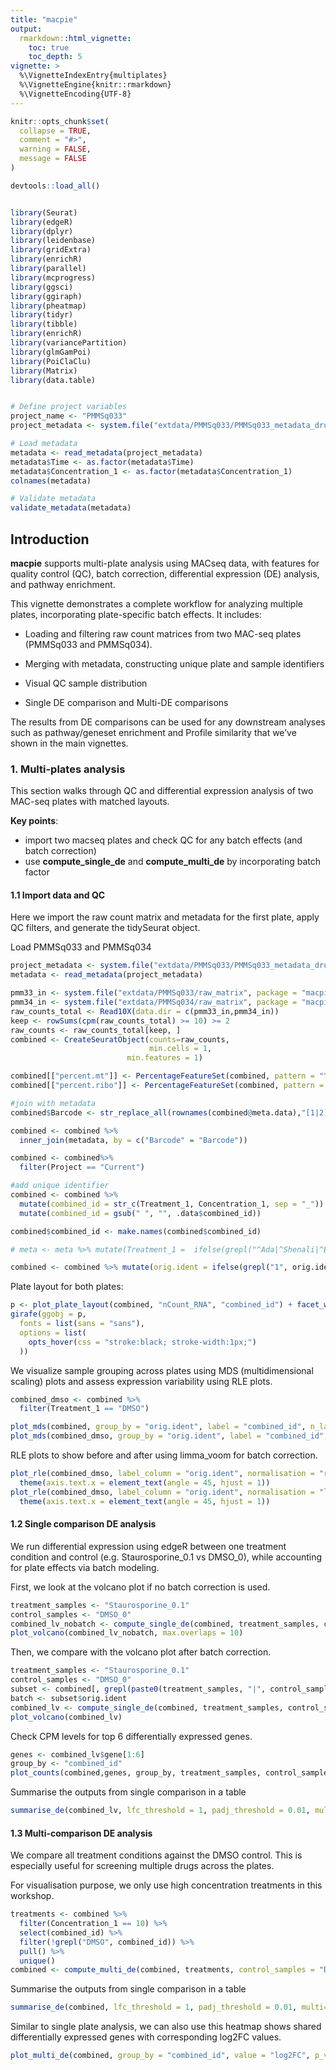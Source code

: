 ```yaml
---
title: "macpie"
output:
  rmarkdown::html_vignette:
    toc: true
    toc_depth: 5
vignette: >
  %\VignetteIndexEntry{multiplates}
  %\VignetteEngine{knitr::rmarkdown}
  %\VignetteEncoding{UTF-8}
---
```


```r
knitr::opts_chunk$set(
  collapse = TRUE,
  comment = "#>",
  warning = FALSE,
  message = FALSE
)
```


```r
devtools::load_all()


library(Seurat)
library(edgeR)
library(dplyr)
library(leidenbase)
library(gridExtra)
library(enrichR)
library(parallel)
library(mcprogress)
library(ggsci)
library(ggiraph)
library(pheatmap)
library(tidyr)
library(tibble)
library(enrichR)
library(variancePartition)
library(glmGamPoi)
library(PoiClaClu)
library(Matrix)
library(data.table)


# Define project variables
project_name <- "PMMSq033"
project_metadata <- system.file("extdata/PMMSq033/PMMSq033_metadata_drugnames.csv", package = "macpie")

# Load metadata
metadata <- read_metadata(project_metadata)
metadata$Time <- as.factor(metadata$Time)
metadata$Concentration_1 <- as.factor(metadata$Concentration_1)
colnames(metadata)

# Validate metadata
validate_metadata(metadata)

```

## Introduction 

<b>macpie</b> supports multi-plate analysis using MACseq data, with features for quality control (QC), batch correction, differential expression (DE) analysis, and pathway enrichment.

This vignette demonstrates a complete workflow for analyzing multiple plates, incorporating plate-specific batch effects. It includes:

- Loading and filtering raw count matrices from two MAC-seq plates (PMMSq033 and PMMSq034).

- Merging with metadata, constructing unique plate and sample identifiers

- Visual QC sample distribution

- Single DE comparison and Multi-DE comparisons


The results from DE comparisons can be used for any downstream analyses such as pathway/geneset enrichment and Profile similarity that we've shown in the main vignettes. 


### 1. Multi-plates analysis

This section walks through QC and differential expression analysis of two MAC-seq plates with matched layouts.


**Key points**: 

  - import two macseq plates and check QC for any batch effects (and batch correction)
  - use **compute_single_de** and **compute_multi_de** by incorporating batch factor

#### 1.1 Import data and QC

Here we import the raw count matrix and metadata for the first plate, apply QC filters, and generate the tidySeurat object.

Load PMMSq033 and PMMSq034

```r
project_metadata <- system.file("extdata/PMMSq033/PMMSq033_metadata_drugnames.csv", package = "macpie")
metadata <- read_metadata(project_metadata)

pmm33_in <- system.file("extdata/PMMSq033/raw_matrix", package = "macpie")
pmm34_in <- system.file("extdata/PMMSq034/raw_matrix", package = "macpie")
raw_counts_total <- Read10X(data.dir = c(pmm33_in,pmm34_in))
keep <- rowSums(cpm(raw_counts_total) >= 10) >= 2
raw_counts <- raw_counts_total[keep, ]
combined <- CreateSeuratObject(counts=raw_counts,
                               min.cells = 1,
                          min.features = 1)

combined[["percent.mt"]] <- PercentageFeatureSet(combined, pattern = "^mt-|^MT-")
combined[["percent.ribo"]] <- PercentageFeatureSet(combined, pattern = "^Rp[slp][[:digit:]]|^Rpsa|^RP[SLP][[:digit:]]|^RPSA")

#join with metadata
combined$Barcode <- str_replace_all(rownames(combined@meta.data),"[1|2]_","")

combined <- combined %>%
  inner_join(metadata, by = c("Barcode" = "Barcode"))

combined <- combined%>%
  filter(Project == "Current")

#add unique identifier
combined <- combined %>%
  mutate(combined_id = str_c(Treatment_1, Concentration_1, sep = "_")) %>%
  mutate(combined_id = gsub(" ", "", .data$combined_id))

combined$combined_id <- make.names(combined$combined_id)

```

```r
# meta <- meta %>% mutate(Treatment_1 =  ifelse(grepl("^Ada|^Shenali|^EMPTY$", Treatment_1), Treatment_1, paste0("ML_", Treatment_1)))

combined <- combined %>% mutate(orig.ident = ifelse(grepl("1", orig.ident), "PMMSq033","PMMSq034"))
```


Plate layout for both plates:


```r
p <- plot_plate_layout(combined, "nCount_RNA", "combined_id") + facet_wrap(~orig.ident)
girafe(ggobj = p, 
  fonts = list(sans = "sans"),
  options = list(
    opts_hover(css = "stroke:black; stroke-width:1px;")
  ))

```



We visualize sample grouping across plates using MDS (multidimensional scaling) plots and assess expression variability using RLE plots.

```r
combined_dmso <- combined %>%
  filter(Treatment_1 == "DMSO")
```

```r
plot_mds(combined, group_by = "orig.ident", label = "combined_id", n_labels = 30)
plot_mds(combined_dmso, group_by = "orig.ident", label = "combined_id", n_labels = 30)
```

RLE plots to show before and after using limma_voom for batch correction.  


```r
plot_rle(combined_dmso, label_column = "orig.ident", normalisation = "raw") + scale_x_discrete(drop = FALSE) + 
  theme(axis.text.x = element_text(angle = 45, hjust = 1))
plot_rle(combined_dmso, label_column = "orig.ident", normalisation = "limma_voom") + scale_x_discrete(drop = FALSE) + 
  theme(axis.text.x = element_text(angle = 45, hjust = 1))

```

#### 1.2 Single comparison DE analysis 

We run differential expression using edgeR between one treatment condition and control (e.g. Staurosporine_0.1 vs DMSO_0), while accounting for plate effects via batch modeling.

First, we look at the volcano plot if no batch correction is used.

```r
treatment_samples <- "Staurosporine_0.1"
control_samples <- "DMSO_0"
combined_lv_nobatch <- compute_single_de(combined, treatment_samples, control_samples, method =  "limma_voom")
plot_volcano(combined_lv_nobatch, max.overlaps = 10)

```

Then, we compare with the volcano plot after batch correction.


```r
treatment_samples <- "Staurosporine_0.1"
control_samples <- "DMSO_0"
subset <- combined[, grepl(paste0(treatment_samples, "|", control_samples), combined$combined_id)]
batch <- subset$orig.ident
combined_lv <- compute_single_de(combined, treatment_samples, control_samples, method = "limma_voom", batch = batch)
plot_volcano(combined_lv)

```

Check CPM levels for top 6 differentially expressed genes.

```r
genes <- combined_lv$gene[1:6]
group_by <- "combined_id"
plot_counts(combined,genes, group_by, treatment_samples, control_samples, normalisation = "cpm")

```

Summarise the outputs from single comparison in a table

```r
summarise_de(combined_lv, lfc_threshold = 1, padj_threshold = 0.01, multi=FALSE)
```

#### 1.3 Multi-comparison DE analysis 

We compare all treatment conditions against the DMSO control. This is especially useful for screening multiple drugs across the plates.

For visualisation purpose, we only use high concentration treatments in this workshop. 

```r
treatments <- combined %>%
  filter(Concentration_1 == 10) %>%
  select(combined_id) %>%
  filter(!grepl("DMSO", combined_id)) %>%
  pull() %>%
  unique()
combined <- compute_multi_de(combined, treatments, control_samples = "DMSO_0", method = "edgeR", num_cores = 2, batch = batch)
```

Summarise the outputs from single comparison in a table

```r
summarise_de(combined, lfc_threshold = 1, padj_threshold = 0.01, multi=TRUE)
```


Similar to single plate analysis, we can also use this heatmap shows shared differentially expressed genes with corresponding log2FC values.

```r
plot_multi_de(combined, group_by = "combined_id", value = "log2FC", p_value_cutoff = 0.01, direction="up", n_genes = 5, control = "DMSO_0", by="fc")

```
